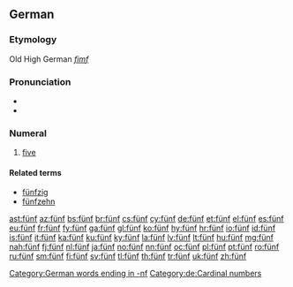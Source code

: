 ==German==
{{cardinalbox|de|4|5|6|vier|sechs|ord=fünfte}}

===Etymology===
Old High German ''[[fimf]]''

===Pronunciation===
* {{IPA|/fʏnf/|lang=de}}
* {{audio|De-fünf.ogg|Audio}}

===Numeral===
{{head|de|numeral}}

# [[five]]

====Related terms====
* [[fünfzig]]
* [[fünfzehn]]

[[Category:German words ending in -nf]]
[[Category:de:Cardinal numbers]]

[[ast:fünf]]
[[az:fünf]]
[[bs:fünf]]
[[br:fünf]]
[[cs:fünf]]
[[cy:fünf]]
[[de:fünf]]
[[et:fünf]]
[[el:fünf]]
[[es:fünf]]
[[eu:fünf]]
[[fr:fünf]]
[[fy:fünf]]
[[ga:fünf]]
[[gl:fünf]]
[[ko:fünf]]
[[hy:fünf]]
[[hr:fünf]]
[[io:fünf]]
[[id:fünf]]
[[is:fünf]]
[[it:fünf]]
[[ka:fünf]]
[[ku:fünf]]
[[ky:fünf]]
[[la:fünf]]
[[lv:fünf]]
[[lt:fünf]]
[[hu:fünf]]
[[mg:fünf]]
[[nah:fünf]]
[[fj:fünf]]
[[nl:fünf]]
[[ja:fünf]]
[[no:fünf]]
[[nn:fünf]]
[[oc:fünf]]
[[pl:fünf]]
[[pt:fünf]]
[[ro:fünf]]
[[ru:fünf]]
[[sm:fünf]]
[[fi:fünf]]
[[sv:fünf]]
[[tl:fünf]]
[[th:fünf]]
[[tr:fünf]]
[[uk:fünf]]
[[zh:fünf]]